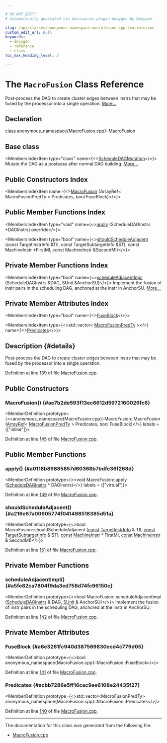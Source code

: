 ```yaml
---

# DO NOT EDIT!
# Automatically generated via docusaurus-plugin-doxygen by Doxygen.

slug: /api/classes/anonymous-namespace-macrofusion-cpp-/macrofusion
custom_edit_url: null
keywords:
  - doxygen
  - reference
  - class
toc_max_heading_level: 3

---
```





# The `MacroFusion` Class Reference

<DoxygenPage pluginConfig={pluginConfig}>

Post-process the DAG to create cluster edges between instrs that may be fused by the processor into a single operation. <a href="#details">More...</a>

## Declaration

<CodeBlock>class anonymous_namespace{MacroFusion.cpp}::MacroFusion</CodeBlock>

## Base class

<MembersIndex>

<MembersIndexItem
  type="class"
  name={<><a href="/docs/api/classes/llvm/scheduledagmutation">ScheduleDAGMutation</a></>}>
Mutate the DAG as a postpass after normal DAG building. <a href="/docs/api/classes/llvm/scheduledagmutation/#details">More...</a>
</MembersIndexItem>

</MembersIndex>

## Public Constructors Index

<MembersIndex>

<MembersIndexItem
  name={<><a href="#ae7b2de593f13ec6612d5972160026fc6">MacroFusion</a> (ArrayRef&lt; MacroFusionPredTy &gt; Predicates, bool FuseBlock)</>}>
</MembersIndexItem>

</MembersIndex>

## Public Member Functions Index

<MembersIndex>

<MembersIndexItem
  type="void"
  name={<><a href="#a0118b89885857d60368b7bdfe36f268d">apply</a> (ScheduleDAGInstrs &#42;DAGInstrs) override</>}>
</MembersIndexItem>

<MembersIndexItem
  type="bool"
  name={<><a href="#a216e67a00605774f041498518385d51a">shouldScheduleAdjacent</a> (const TargetInstrInfo &amp;TII, const TargetSubtargetInfo &amp;STI, const MachineInstr &#42;FirstMI, const MachineInstr &amp;SecondMI)</>}>
</MembersIndexItem>

</MembersIndex>

## Private Member Functions Index

<MembersIndex>

<MembersIndexItem
  type="bool"
  name={<><a href="#a5fe82ca7804f9da3ed758d74fc96150c">scheduleAdjacentImpl</a> (ScheduleDAGInstrs &amp;DAG, SUnit &amp;AnchorSU)</>}>
Implement the fusion of instr pairs in the scheduling DAG, anchored at the instr in AnchorSU. <a href="#a5fe82ca7804f9da3ed758d74fc96150c">More...</a>
</MembersIndexItem>

</MembersIndex>

## Private Member Attributes Index

<MembersIndex>

<MembersIndexItem
  type="bool"
  name={<><a href="#a6e3261fc940d387569830ecd4c779d05">FuseBlock</a></>}>
</MembersIndexItem>

<MembersIndexItem
  type={<>std::vector&lt; <a href="/docs/api/namespaces/llvm/#ac5568be97a1abc55d2f87879b25b6c94">MacroFusionPredTy</a> &gt;</>}
  name={<><a href="#acbb7286e5ff16cac9ee6108e24435f27">Predicates</a></>}>
</MembersIndexItem>

</MembersIndex>

## Description {#details}

Post-process the DAG to create cluster edges between instrs that may be fused by the processor into a single operation.

Definition at line 139 of file <a href="/docs/api/files/lib/lib/codegen/macrofusion-cpp">MacroFusion.cpp</a>.

<SectionDefinition>

## Public Constructors

### MacroFusion() {#ae7b2de593f13ec6612d5972160026fc6}

<MemberDefinition
  prototype={<>anonymous&#95;namespace&#123;MacroFusion.cpp&#125;::MacroFusion::MacroFusion (<a href="/docs/api/classes/llvm/arrayref">ArrayRef</a>&lt; <a href="/docs/api/namespaces/llvm/#ac5568be97a1abc55d2f87879b25b6c94">MacroFusionPredTy</a> &gt; Predicates, bool FuseBlock)</>}
  labels = {["inline"]}>

Definition at line <a href="/docs/api/files/lib/lib/codegen/macrofusion-cpp/#l00145">145</a> of file <a href="/docs/api/files/lib/lib/codegen/macrofusion-cpp">MacroFusion.cpp</a>.
</MemberDefinition>

</SectionDefinition>

<SectionDefinition>

## Public Member Functions

### apply() {#a0118b89885857d60368b7bdfe36f268d}

<MemberDefinition
  prototype={<>void MacroFusion::apply (<a href="/docs/api/classes/llvm/scheduledaginstrs">ScheduleDAGInstrs</a> &#42; DAGInstrs)</>}
  labels = {["virtual"]}>

Definition at line <a href="/docs/api/files/lib/lib/codegen/macrofusion-cpp/#l00149">149</a> of file <a href="/docs/api/files/lib/lib/codegen/macrofusion-cpp">MacroFusion.cpp</a>.
</MemberDefinition>

### shouldScheduleAdjacent() {#a216e67a00605774f041498518385d51a}

<MemberDefinition
  prototype={<>bool MacroFusion::shouldScheduleAdjacent (<a href="/docs/api/files/lib/lib/target/lib/target/aarch64/aarch64promoteconstant-cpp/#a90f8350fecae261c25be85d38b451bff">const</a> <a href="/docs/api/classes/llvm/targetinstrinfo">TargetInstrInfo</a> &amp; TII, <a href="/docs/api/files/lib/lib/target/lib/target/aarch64/aarch64promoteconstant-cpp/#a90f8350fecae261c25be85d38b451bff">const</a> <a href="/docs/api/classes/llvm/targetsubtargetinfo">TargetSubtargetInfo</a> &amp; STI, <a href="/docs/api/files/lib/lib/target/lib/target/aarch64/aarch64promoteconstant-cpp/#a90f8350fecae261c25be85d38b451bff">const</a> <a href="/docs/api/classes/llvm/machineinstr">MachineInstr</a> &#42; FirstMI, <a href="/docs/api/files/lib/lib/target/lib/target/aarch64/aarch64promoteconstant-cpp/#a90f8350fecae261c25be85d38b451bff">const</a> <a href="/docs/api/classes/llvm/machineinstr">MachineInstr</a> &amp; SecondMI)</>}>

Definition at line <a href="/docs/api/files/lib/lib/codegen/macrofusion-cpp/#l00151">151</a> of file <a href="/docs/api/files/lib/lib/codegen/macrofusion-cpp">MacroFusion.cpp</a>.
</MemberDefinition>

</SectionDefinition>

<SectionDefinition>

## Private Member Functions

### scheduleAdjacentImpl() {#a5fe82ca7804f9da3ed758d74fc96150c}

<MemberDefinition
  prototype={<>bool MacroFusion::scheduleAdjacentImpl (<a href="/docs/api/classes/llvm/scheduledaginstrs">ScheduleDAGInstrs</a> &amp; DAG, <a href="/docs/api/classes/llvm/sunit">SUnit</a> &amp; AnchorSU)</>}>
Implement the fusion of instr pairs in the scheduling DAG, anchored at the instr in AnchorSU.

Definition at line <a href="/docs/api/files/lib/lib/codegen/macrofusion-cpp/#l00142">142</a> of file <a href="/docs/api/files/lib/lib/codegen/macrofusion-cpp">MacroFusion.cpp</a>.
</MemberDefinition>

</SectionDefinition>

<SectionDefinition>

## Private Member Attributes

### FuseBlock {#a6e3261fc940d387569830ecd4c779d05}

<MemberDefinition
  prototype={<>bool anonymous&#95;namespace&#123;MacroFusion.cpp&#125;::MacroFusion::FuseBlock</>}>

Definition at line <a href="/docs/api/files/lib/lib/codegen/macrofusion-cpp/#l00141">141</a> of file <a href="/docs/api/files/lib/lib/codegen/macrofusion-cpp">MacroFusion.cpp</a>.
</MemberDefinition>

### Predicates {#acbb7286e5ff16cac9ee6108e24435f27}

<MemberDefinition
  prototype={<>std::vector&lt;MacroFusionPredTy&gt; anonymous&#95;namespace&#123;MacroFusion.cpp&#125;::MacroFusion::Predicates</>}>

Definition at line <a href="/docs/api/files/lib/lib/codegen/macrofusion-cpp/#l00140">140</a> of file <a href="/docs/api/files/lib/lib/codegen/macrofusion-cpp">MacroFusion.cpp</a>.
</MemberDefinition>

</SectionDefinition>

<hr/>

The documentation for this class was generated from the following file:

<ul>
<li><a href="/docs/api/files/lib/lib/codegen/macrofusion-cpp">MacroFusion.cpp</a></li>
</ul>

</DoxygenPage>
